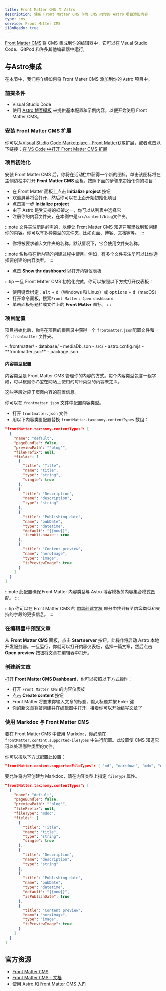 ```yaml
---
title: Front Matter CMS 与 Astro
description: 使用 Front Matter CMS 作为 CMS 向你的 Astro 项目添加内容
type: cms
service: Front Matter CMS
i18nReady: true
---
```


[Front Matter CMS](https://frontmatter.codes/) 将 CMS 集成到你的编辑器中，它可以在 Visual Studio Code、GitPod 和许多其他编辑器中运行。

## 与Astro集成

在本节中，我们将介绍如何将 Front Matter CMS 添加到你的 Astro 项目中。

### 前提条件 

- Visual Studio Code
- 使用 [Astro 博客模板](https://github.com/withastro/astro/tree/main/examples/blog) 来提供基本配置和示例内容，以便开始使用 Front Matter CMS。

### 安装 Front Matter CMS 扩展

你可以从[Visual Studio Code Marketplace - Front Matter](https://marketplace.visualstudio.com/items?itemName=eliostruyf.vscode-front-matter)获取扩展，或者点击以下链接：[在 VS Code 中打开 Front Matter CMS 扩展](vscode:extension/eliostruyf.vscode-front-matter)

### 项目初始化

安装 Front Matter CMS 后，你将在活动栏中获得一个新的图标。单击该图标将在主侧边栏中打开 **Front Matter CMS** 面板。按照下面的步骤来初始化你的项目：

- 在 Front Matter 面板上点击 **Initialize project** 按钮
- 欢迎屏幕将会打开，然后你可以在上面开始初始化项目
- 点击第一步 **Initialize project**
- 由于 Astro 是受支持的框架之一，你可以从列表中选择它
- 注册你的内容文件夹，在本例中是`src/content/blog`文件夹。

:::note
文件夹注册是必需的，以便让 Front Matter CMS 知道在哪里找到和创建你的内容。你可以有多种类型的文件夹，比如页面、博客、文档等等。
:::

- 你将被要求输入文件夹的名称。默认情况下，它会使用文件夹名称。

:::note
名称将在新内容的创建过程中使用。例如，有多个文件夹注册可以让你选择要创建的内容类型。
:::

- 点击 **Show the dashboard** 以打开内容仪表板

:::tip
一旦 Front Matter CMS 初始化完成，你可以按照以下方式打开仪表板：

- 使用键盘绑定：<kbd>alt</kbd> + <kbd>d</kbd>（Windows 和 Linux）或 <kbd>options</kbd> + <kbd>d</kbd>（macOS）
- 打开命令面板，搜索`Front Matter: Open dashboard`
- 单击面板标题栏或文件上的 **Front Matter** 图标。
:::

### 项目配置

项目初始化后，你将在项目的根目录中获得一个 `frontmatter.json`配置文件和一个 `.frontmatter` 文件夹。

<FileTree title="Project Structure">
- .frontmatter/
  - database/
    - mediaDb.json
- src/
- astro.config.mjs
- **frontmatter.json**
- package.json
</FileTree>

#### 内容类型配置

内容类型是 Front Matter CMS 管理你的内容的方式。每个内容类型包含一组字段，可以根据你希望在网站上使用的每种类型的内容来定义。

这些字段对应于页面内容的前置信息。

你可以在 `frontmatter.json` 文件中配置内容类型。

- 打开 `frontmatter.json` 文件
- 用以下内容类型配置替换 `frontMatter.taxonomy.contentTypes` 数组：

```json title="frontmatter.json"
"frontMatter.taxonomy.contentTypes": [
  {
    "name": "default",
    "pageBundle": false,
    "previewPath": "'blog'",
    "filePrefix": null,
    "fields": [
      {
        "title": "Title",
        "name": "title",
        "type": "string",
        "single": true
      },
      {
        "title": "Description",
        "name": "description",
        "type": "string"
      },
      {
        "title": "Publishing date",
        "name": "pubDate",
        "type": "datetime",
        "default": "{{now}}",
        "isPublishDate": true
      },
      {
        "title": "Content preview",
        "name": "heroImage",
        "type": "image",
        "isPreviewImage": true
      }
    ]
  }
]
```

:::note
此配置确保 Front Matter 内容类型与 Astro 博客模板的内容集合模式匹配。
:::

:::tip
你可以在 Front Matter CMS 的 [内容创建文档](https://frontmatter.codes/docs/content-creation) 部分中找到有关内容类型和支持的字段的更多信息。
:::

### 在编辑器中预览文章

从 **Front Matter CMS** 面板，点击 **Start server** 按钮。此操作将启动 Astro 本地开发服务器。一旦运行，你就可以打开内容仪表板，选择一篇文章，然后点击 **Open preview** 按钮将文章在编辑器中打开。

### 创建新文章

打开 **Front Matter CMS Dashboard**，你可以按照以下方式操作： 

- 打开 `Front Matter CMS` 的内容仪表板
- 点击 **Create content** 按钮
- Front Matter 将要求你输入文章的标题，输入标题并按 Enter 键
- 你的新文章将被创建并在编辑器中打开，接着你可以开始编写文章了

### 使用 Markdoc 与 Front Matter CMS

要在 Front Matter CMS 中使用 Markdoc，你必须在 `frontMatter.content.supportedFileTypes` 中进行配置。此设置使 CMS 知道它可以处理哪种类型的文件。

你可以按以下方式配置此设置：

```json title="frontmatter.json"
"frontMatter.content.supportedFileTypes": [ "md", "markdown", "mdx", "mdoc" ]
```

要允许将内容创建为 Markdoc，请在内容类型上指定 `fileType` 属性。

```json title="frontmatter.json" ins={7}
"frontMatter.taxonomy.contentTypes": [
  {
    "name": "default",
    "pageBundle": false,
    "previewPath": "'blog'",
    "filePrefix": null,
    "fileType": "mdoc",
    "fields": [
      {
        "title": "Title",
        "name": "title",
        "type": "string",
        "single": true
      },
      {
        "title": "Description",
        "name": "description",
        "type": "string"
      },
      {
        "title": "Publishing date",
        "name": "pubDate",
        "type": "datetime",
        "default": "{{now}}",
        "isPublishDate": true
      },
      {
        "title": "Content preview",
        "name": "heroImage",
        "type": "image",
        "isPreviewImage": true
      }
    ]
  }
]
```

## 官方资源

- [Front Matter CMS](https://frontmatter.codes/)
- [Front Matter CMS - 文档](https://frontmatter.codes/docs/)
- [使用 Astro 和 Front Matter CMS 入门](https://youtu.be/xb6pZiier_E)